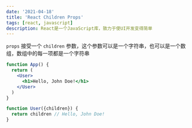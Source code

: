 ```yaml
---
date: '2021-04-18'
title: 'React Children Props'
tags: [react, javascript]
description: React是一个JavaScript库，致力于使UI开发变得简单
---
```


`props` 接受一个 `children` 参数，这个参数可以是一个字符串，也可以是一个数组，数组中的每一项都是一个字符串

```jsx
function App() {
  return (
    <User>
      <h1>Hello, John Doe!</h1>
    </User>
  )
}

function User({children}) {
  return children // Hello, John Doe!
}
```
